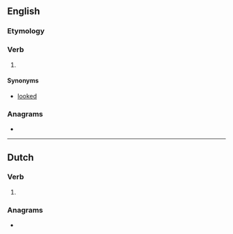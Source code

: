 ==English==

===Etymology===
{{suffix|en|look|t}}

===Verb===
{{head|en|verb form}}

# {{lb|en|archaic}} {{en-past of|look}}

====Synonyms====
* [[looked]]

===Anagrams===
* {{anagrams|en|a=kloot|K-tool}}

----

==Dutch==

===Verb===
{{head|nl|verb form}}

# {{nl-verb form of|p=2-gij|n=sg|t=past|m=ind|luiken}}

===Anagrams===
* {{l|nl|kloot}}